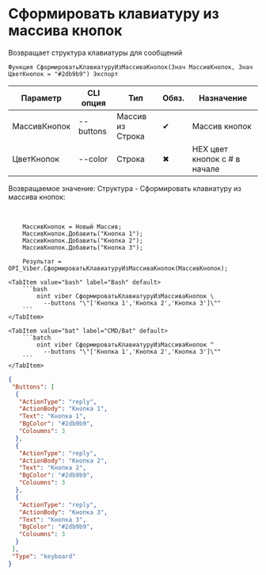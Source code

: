 ﻿---
sidebar_position: 7
description: Сформировать клавиатуру из массива кнопок и другие функции для работы с Viber в Открытом пакете интеграций - бесплатной open-source библиотеке интеграций для 1С:Предприятие 8, OneScript и CLI
keywords: [1C, 1С, 1С:Предприятие, 1С:Предприятие 8.3, API, Интеграция, Сервисы, Обмен, OneScript, CLI, Viber]
---


# Сформировать клавиатуру из массива кнопок
 Возвращает структура клавиатуры для сообщений



`Функция СформироватьКлавиатуруИзМассиваКнопок(Знач МассивКнопок, Знач ЦветКнопок = "#2db9b9") Экспорт`

  | Параметр | CLI опция | Тип | Обяз. | Назначение |
  |-|-|-|-|-|
  | МассивКнопок | --buttons | Массив из Строка | &#x2714; | Массив кнопок |
  | ЦветКнопок | --color | Строка | &#x2716; | HEX цвет кнопок с # в начале |

  
  Возвращаемое значение:   Структура -  Сформировать клавиатуру из массива кнопок:


<br/>




```bsl title="Пример использования для 1С:Предприятие/OneScript"
    МассивКнопок = Новый Массив;
    МассивКнопок.Добавить("Кнопка 1");
    МассивКнопок.Добавить("Кнопка 2");
    МассивКнопок.Добавить("Кнопка 3");

    Результат = OPI_Viber.СформироватьКлавиатуруИзМассиваКнопок(МассивКнопок);
```
    

 <Tabs>
  
    <TabItem value="bash" label="Bash" default>
        ```bash
            oint viber СформироватьКлавиатуруИзМассиваКнопок \
              --buttons "\"['Кнопка 1','Кнопка 2','Кнопка 3']\""
        ```
    </TabItem>
  
    <TabItem value="bat" label="CMD/Bat" default>
        ```batch
            oint viber СформироватьКлавиатуруИзМассиваКнопок ^
              --buttons "\"['Кнопка 1','Кнопка 2','Кнопка 3']\""
        ```
    </TabItem>
</Tabs>


```json title="Результат"
{
 "Buttons": [
  {
   "ActionType": "reply",
   "ActionBody": "Кнопка 1",
   "Text": "Кнопка 1",
   "BgColor": "#2db9b9",
   "Coloumns": 3
  },
  {
   "ActionType": "reply",
   "ActionBody": "Кнопка 2",
   "Text": "Кнопка 2",
   "BgColor": "#2db9b9",
   "Coloumns": 3
  },
  {
   "ActionType": "reply",
   "ActionBody": "Кнопка 3",
   "Text": "Кнопка 3",
   "BgColor": "#2db9b9",
   "Coloumns": 3
  }
 ],
 "Type": "keyboard"
}
```
